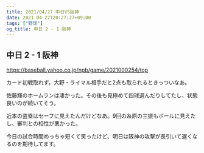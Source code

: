 ```yaml
---
title: 2021/04/27 中日VS阪神
date: 2021-04-27T20:27:27+09:00
tags: ["野球"]
og_title: 中日 2 - 1 阪神
---
```


## 中日 2 - 1 阪神

https://baseball.yahoo.co.jp/npb/game/2021000254/top

カード初戦取れず。大野・ライマル相手だと2点も取られるときっついなあ。

佐藤輝のホームランは凄かった。その後も見極めて四球選んだりしてたし、状態良いのが続いてそう。

近本の盗塁はセーフに見えたんだけどなあ。9回の糸原の三振もボールに見えたし、審判との相性が悪かった。

今日の試合時間めっちゃ短くて笑ったけど、明日は阪神の攻撃が長引いて遅くなるのを期待してます。
